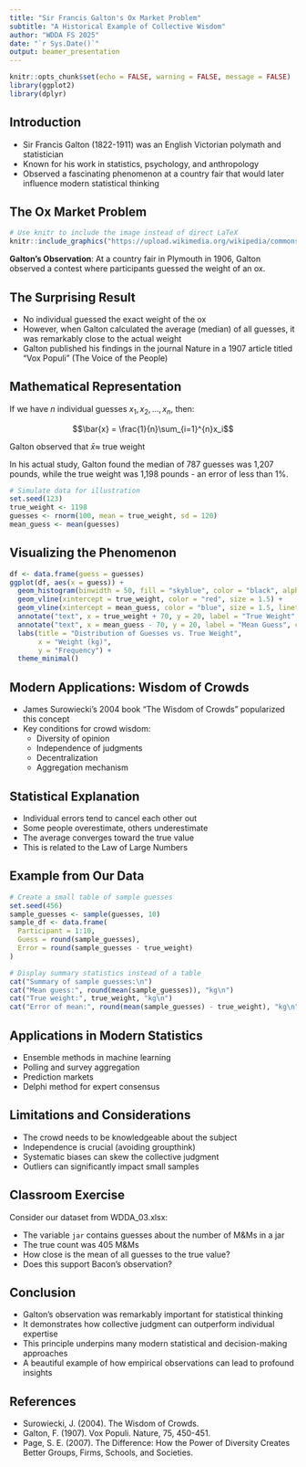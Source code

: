 ```yaml
---
title: "Sir Francis Galton's Ox Market Problem"
subtitle: "A Historical Example of Collective Wisdom"
author: "WDDA FS 2025"
date: "`r Sys.Date()`"
output: beamer_presentation
---
```


```r
knitr::opts_chunk$set(echo = FALSE, warning = FALSE, message = FALSE)
library(ggplot2)
library(dplyr)
```

## Introduction

- Sir Francis Galton (1822-1911) was an English Victorian polymath and statistician
- Known for his work in statistics, psychology, and anthropology
- Observed a fascinating phenomenon at a country fair that would later influence modern statistical thinking

## The Ox Market Problem

```r
# Use knitr to include the image instead of direct LaTeX
knitr::include_graphics("https://upload.wikimedia.org/wikipedia/commons/thumb/e/ec/Francis_Galton_1850s.jpg/330px-Francis_Galton_1850s.jpg")
```

**Galton's Observation**: At a country fair in Plymouth in 1906, Galton observed a contest where participants guessed the weight of an ox.

## The Surprising Result

- No individual guessed the exact weight of the ox
- However, when Galton calculated the average (median) of all guesses, it was remarkably close to the actual weight
- Galton published his findings in the journal Nature in a 1907 article titled "Vox Populi" (The Voice of the People)

## Mathematical Representation

If we have $n$ individual guesses $x_1, x_2, \ldots, x_n$, then:

$$\bar{x} = \frac{1}{n}\sum_{i=1}^{n}x_i$$

Galton observed that $\bar{x} \approx$ true weight

In his actual study, Galton found the median of 787 guesses was 1,207 pounds, while the true weight was 1,198 pounds - an error of less than 1%.

```r
# Simulate data for illustration
set.seed(123)
true_weight <- 1198
guesses <- rnorm(100, mean = true_weight, sd = 120)
mean_guess <- mean(guesses)
```

## Visualizing the Phenomenon

```r
df <- data.frame(guess = guesses)
ggplot(df, aes(x = guess)) +
  geom_histogram(binwidth = 50, fill = "skyblue", color = "black", alpha = 0.7) +
  geom_vline(xintercept = true_weight, color = "red", size = 1.5) +
  geom_vline(xintercept = mean_guess, color = "blue", size = 1.5, linetype = "dashed") +
  annotate("text", x = true_weight + 70, y = 20, label = "True Weight", color = "red") +
  annotate("text", x = mean_guess - 70, y = 20, label = "Mean Guess", color = "blue") +
  labs(title = "Distribution of Guesses vs. True Weight",
       x = "Weight (kg)",
       y = "Frequency") +
  theme_minimal()
```

## Modern Applications: Wisdom of Crowds

- James Surowiecki's 2004 book "The Wisdom of Crowds" popularized this concept
- Key conditions for crowd wisdom:
  - Diversity of opinion
  - Independence of judgments
  - Decentralization
  - Aggregation mechanism

## Statistical Explanation

- Individual errors tend to cancel each other out
- Some people overestimate, others underestimate
- The average converges toward the true value
- This is related to the Law of Large Numbers

## Example from Our Data

```r
# Create a small table of sample guesses
set.seed(456)
sample_guesses <- sample(guesses, 10)
sample_df <- data.frame(
  Participant = 1:10,
  Guess = round(sample_guesses),
  Error = round(sample_guesses - true_weight)
)

# Display summary statistics instead of a table
cat("Summary of sample guesses:\n")
cat("Mean guess:", round(mean(sample_guesses)), "kg\n")
cat("True weight:", true_weight, "kg\n")
cat("Error of mean:", round(mean(sample_guesses) - true_weight), "kg\n")
```

## Applications in Modern Statistics

- Ensemble methods in machine learning
- Polling and survey aggregation
- Prediction markets
- Delphi method for expert consensus

## Limitations and Considerations

- The crowd needs to be knowledgeable about the subject
- Independence is crucial (avoiding groupthink)
- Systematic biases can skew the collective judgment
- Outliers can significantly impact small samples

## Classroom Exercise

Consider our dataset from WDDA_03.xlsx:

- The variable `jar` contains guesses about the number of M&Ms in a jar
- The true count was 405 M&Ms
- How close is the mean of all guesses to the true value?
- Does this support Bacon's observation?

## Conclusion

- Galton's observation was remarkably important for statistical thinking
- It demonstrates how collective judgment can outperform individual expertise
- This principle underpins many modern statistical and decision-making approaches
- A beautiful example of how empirical observations can lead to profound insights

## References

- Surowiecki, J. (2004). The Wisdom of Crowds.
- Galton, F. (1907). Vox Populi. Nature, 75, 450-451.
- Page, S. E. (2007). The Difference: How the Power of Diversity Creates Better Groups, Firms, Schools, and Societies.


